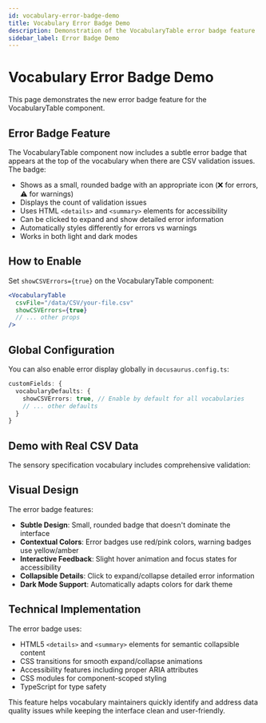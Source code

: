 ```yaml
---
id: vocabulary-error-badge-demo
title: Vocabulary Error Badge Demo
description: Demonstration of the VocabularyTable error badge feature
sidebar_label: Error Badge Demo
---
```


# Vocabulary Error Badge Demo

This page demonstrates the new error badge feature for the VocabularyTable component.

## Error Badge Feature

The VocabularyTable component now includes a subtle error badge that appears at the top of the vocabulary when there are CSV validation issues. The badge:

- Shows as a small, rounded badge with an appropriate icon (❌ for errors, ⚠️ for warnings)
- Displays the count of validation issues
- Uses HTML `<details>` and `<summary>` elements for accessibility
- Can be clicked to expand and show detailed error information
- Automatically styles differently for errors vs warnings
- Works in both light and dark modes

## How to Enable

Set `showCSVErrors={true}` on the VocabularyTable component:

```jsx
<VocabularyTable 
  csvFile="/data/CSV/your-file.csv"
  showCSVErrors={true}
  // ... other props
/>
```

## Global Configuration

You can also enable error display globally in `docusaurus.config.ts`:

```typescript
customFields: {
  vocabularyDefaults: {
    showCSVErrors: true, // Enable by default for all vocabularies
    // ... other defaults
  }
}
```

## Demo with Real CSV Data

The sensory specification vocabulary includes comprehensive validation:

<VocabularyTable 
  vocabularyId="sensory-specification-errors"
  title="Sensory Specification with Error Display"
  description="Example showing error badge functionality"
  csvFile="/data/CSV/sensory-specification.csv"
  showTitle={true}
  defaultLanguage="en"
  showCSVErrors={true}
/>

## Visual Design

The error badge features:

- **Subtle Design**: Small, rounded badge that doesn't dominate the interface
- **Contextual Colors**: Error badges use red/pink colors, warning badges use yellow/amber
- **Interactive Feedback**: Slight hover animation and focus states for accessibility
- **Collapsible Details**: Click to expand/collapse detailed error information
- **Dark Mode Support**: Automatically adapts colors for dark theme

## Technical Implementation

The error badge uses:

- HTML5 `<details>` and `<summary>` elements for semantic collapsible content
- CSS transitions for smooth expand/collapse animations
- Accessibility features including proper ARIA attributes
- CSS modules for component-scoped styling
- TypeScript for type safety

This feature helps vocabulary maintainers quickly identify and address data quality issues while keeping the interface clean and user-friendly.